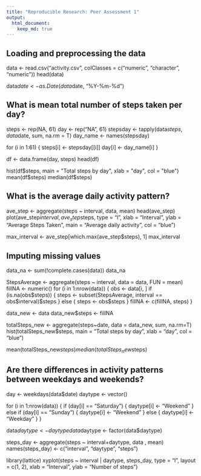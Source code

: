 ```yaml
---
title: "Reproducible Research: Peer Assessment 1"
output: 
  html_document:
    keep_md: true
---
```



## Loading and preprocessing the data
data <- read.csv("activity.csv", colClasses = c("numeric", "character", 
        "numeric"))
head(data)

data$date <- as.Date(data$date, "%Y-%m-%d")

## What is mean total number of steps taken per day?

steps <- rep(NA, 61)
day <- rep("NA", 61)
stepsday <- tapply(data$steps, data$date, sum, na.rm = T)
day_name <- names(stepsday)

for (i in 1:61) {
    steps[i] <- stepsday[[i]]
    day[i] <- day_name[i]
}

df <- data.frame(day, steps)
head(df)

hist(df$steps, main = "Total steps by day", xlab = "day", col = "blue")
mean(df$steps)
median(df$steps)

## What is the average daily activity pattern?

ave_step <- aggregate(steps ~ interval, data, mean)
head(ave_step)
plot(ave_step$interval, ave_step$steps, type = "l", xlab = "Interval",
        ylab = "Average Steps Taken", main = "Average daily activity",
        col = "blue")

max_interval <- ave_step[which.max(ave_step$steps), 1]
max_interval

## Imputing missing values

data_na <- sum(!complete.cases(data))
data_na

StepsAverage <- aggregate(steps ~ interval, data = data, FUN = mean)
fillNA <- numeric()
for (i in 1:nrow(data)) {
    obs <- data[i, ]
    if (is.na(obs$steps)) {
        steps <- subset(StepsAverage, interval == obs$interval)$steps
    } else {
        steps <- obs$steps
    }
    fillNA <- c(fillNA, steps)
}

data_new <- data
data_new$steps <- fillNA

totalSteps_new <- aggregate(steps~date, data = data_new, sum, na.rm=T)
hist(totalSteps_new$steps, main = "Total steps by day", xlab = "day",
    col = "blue")

mean(totalSteps_new$steps)
median(totalSteps_new$steps)

## Are there differences in activity patterns between weekdays and weekends?

day <- weekdays(data$date)
daytype <- vector()

for (i in 1:nrow(data)) {
    if (day[i] == "Saturday") {
        daytype[i] <- "Weekend"
    } else if (day[i] == "Sunday") {
        daytype[i] <- "Weekend"
    } else {
        daytype[i] <- "Weekday"
    }
}

data$daytype <- daytype
data$daytype <- factor(data$daytype)

steps_day <- aggregate(steps ~ interval+daytype, data , mean)
names(steps_day) <- c("interval", "daytype", "steps")

library(lattice)
xyplot(steps ~ interval | daytype, steps_day, type = "l", layout = c(1, 2),
        xlab = "Interval", ylab = "Number of steps")